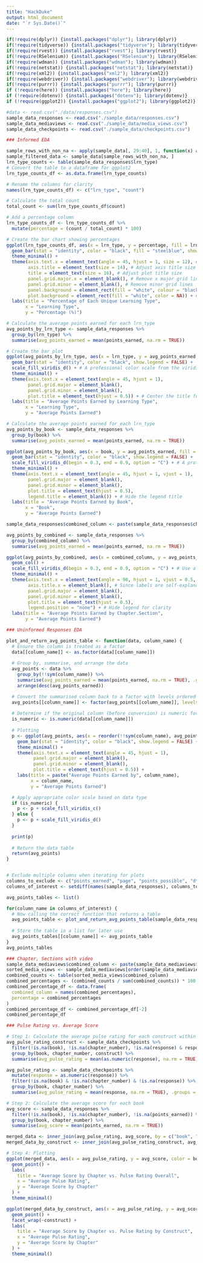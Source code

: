 ```yaml
---
title: "HackDuke"
output: html_document
date: "`r Sys.Date()`"
---
```


```r
if(!require(dplyr)) {install.packages("dplyr"); library(dplyr)}
if(!require(tidyverse)) {install.packages("tidyverse"); library(tidyverse)}
if(!require(rvest)) {install.packages("rvest"); library(rvest)}
if(!require(RSelenium)) {install.packages("RSelenium"); library(RSelenium)}
if(!require(wdman)) {install.packages("wdman"); library(wdman)}
if(!require(netstat)) {install.packages("netstat"); library(netstat)}
if(!require(xml2)) {install.packages("xml2"); library(xml2)}
if(!require(webdriver)) {install.packages("webdriver"); library(webdriver)}
if(!require(purrr)) {install.packages("purrr"); library(purrr)}
if (!require(here)) {install.packages("here"); library(here)}
if (!require(dotenv)) {install.packages("dotenv"); library(dotenv)}
if (!require(ggplot2)) {install.packages("ggplot2"); library(ggplot2)}
```

```r
#data <- read.csv("./data/responses.csv")
sample_data_responses <- read.csv("./sample_data/responses.csv")
sample_data_mediaviews <- read.csv("./sample_data/media_views.csv")
sample_data_checkpoints <- read.csv("./sample_data/checkpoints.csv")
```

```r
### Informed EDA

sample_rows_with_non_na <- apply(sample_data[, 29:40], 1, function(x) any(!is.na(x)))
sample_filtered_data <- sample_data[sample_rows_with_non_na, ]
lrn_type_counts <- table(sample_data_responses$lrn_type)
# Convert the table to a dataframe for ggplot2
lrn_type_counts_df <- as.data.frame(lrn_type_counts)

# Rename the columns for clarity
names(lrn_type_counts_df) <- c("lrn_type", "count")

# Calculate the total count
total_count <- sum(lrn_type_counts_df$count)

# Add a percentage column
lrn_type_counts_df <- lrn_type_counts_df %>%
  mutate(percentage = (count / total_count) * 100)

# Create the bar chart showing percentages
ggplot(lrn_type_counts_df, aes(x = lrn_type, y = percentage, fill = lrn_type)) +
  geom_bar(stat = "identity", color = "black", fill = "steelblue", show.legend = FALSE) + # Add border color and fill
  theme_minimal() +
  theme(axis.text.x = element_text(angle = 45, hjust = 1, size = 12), # Adjust text size and angle for readability
        axis.title = element_text(size = 14), # Adjust axis title size
        title = element_text(size = 16), # Adjust plot title size
        panel.grid.major.x = element_blank(), # Remove x major grid lines for cleaner look
        panel.grid.minor = element_blank(), # Remove minor grid lines
        panel.background = element_rect(fill = "white", colour = "black"), # Background color
        plot.background = element_rect(fill = "white", color = NA)) + # Plot background color
  labs(title = "Percentage of Each Unique Learning Type",
       x = "Learning Type",
       y = "Percentage (%)")

# Calculate the average points earned for each lrn_type
avg_points_by_lrn_type <- sample_data_responses %>%
  group_by(lrn_type) %>%
  summarise(avg_points_earned = mean(points_earned, na.rm = TRUE))

# Create the bar plot
ggplot(avg_points_by_lrn_type, aes(x = lrn_type, y = avg_points_earned, fill = lrn_type)) +
  geom_bar(stat = "identity", color = "black", show.legend = FALSE) +
  scale_fill_viridis_d() + # A professional color scale from the viridis package
  theme_minimal() +
  theme(axis.text.x = element_text(angle = 45, hjust = 1),
        panel.grid.major = element_blank(),
        panel.grid.minor = element_blank(),
        plot.title = element_text(hjust = 0.5)) + # Center the title for a professional look
  labs(title = "Average Points Earned by Learning Type",
       x = "Learning Type",
       y = "Average Points Earned")

# Calculate the average points earned for each lrn_type
avg_points_by_book <- sample_data_responses %>%
  group_by(book) %>%
  summarise(avg_points_earned = mean(points_earned, na.rm = TRUE))

ggplot(avg_points_by_book, aes(x = book, y = avg_points_earned, fill = book)) +
  geom_bar(stat = "identity", color = "black", show.legend = FALSE) +
  scale_fill_viridis_d(begin = 0.3, end = 0.9, option = "C") + # A professional and accessible color scale
  theme_minimal() +
  theme(axis.text.x = element_text(angle = 45, hjust = 1, vjust = 1),
        panel.grid.major = element_blank(),
        panel.grid.minor = element_blank(),
        plot.title = element_text(hjust = 0.5),
        legend.title = element_blank()) + # Hide the legend title
  labs(title = "Average Points Earned by Book",
       x = "Book",
       y = "Average Points Earned")

sample_data_responses$combined_column <- paste(sample_data_responses$chapter_number, sample_data_responses$section_number, sep = ".")

avg_points_by_combined <- sample_data_responses %>%
  group_by(combined_column) %>%
  summarise(avg_points_earned = mean(points_earned, na.rm = TRUE))

ggplot(avg_points_by_combined, aes(x = combined_column, y = avg_points_earned, fill = combined_column)) +
  geom_col() +
  scale_fill_viridis_d(begin = 0.3, end = 0.9, option = "C") + # Use a professional color scale
  theme_minimal() +
  theme(axis.text.x = element_text(angle = 90, hjust = 1, vjust = 0.5, size = 8), # Adjust text for readability
        axis.title.x = element_blank(), # Since labels are self-explanatory
        panel.grid.major = element_blank(),
        panel.grid.minor = element_blank(),
        plot.title = element_text(hjust = 0.5),
        legend.position = "none") + # Hide legend for clarity
  labs(title = "Average Points Earned by Chapter.Section",
       y = "Average Points Earned")
```

```r
### Uninformed Responses EDA

plot_and_return_avg_points_table <- function(data, column_name) {
  # Ensure the column is treated as a factor
  data[[column_name]] <- as.factor(data[[column_name]])
  
  # Group by, summarise, and arrange the data
  avg_points <- data %>%
    group_by(!!sym(column_name)) %>%
    summarise(avg_points_earned = mean(points_earned, na.rm = TRUE), .groups = 'drop') %>%
    arrange(desc(avg_points_earned))

  # Convert the summarised column back to a factor with levels ordered by avg_points_earned for plotting
  avg_points[[column_name]] <- factor(avg_points[[column_name]], levels = avg_points[[column_name]])
  
  # Determine if the original column (before conversion) is numeric for plotting
  is_numeric <- is.numeric(data[[column_name]])
  
  # Plotting
  p <- ggplot(avg_points, aes(x = reorder(!!sym(column_name), avg_points_earned), y = avg_points_earned, fill = !!sym(column_name))) +
    geom_bar(stat = "identity", color = "black", show.legend = FALSE) +
    theme_minimal() +
    theme(axis.text.x = element_text(angle = 45, hjust = 1),
          panel.grid.major = element_blank(),
          panel.grid.minor = element_blank(),
          plot.title = element_text(hjust = 0.5)) +
    labs(title = paste("Average Points Earned by", column_name),
         x = column_name,
         y = "Average Points Earned")

  # Apply appropriate color scale based on data type
  if (is_numeric) {
    p <- p + scale_fill_viridis_c()
  } else {
    p <- p + scale_fill_viridis_d()
  }
  
  print(p)
  
  # Return the data table
  return(avg_points)
}


# Exclude multiple columns when iterating for plots
columns_to_exclude <- c("points_earned", "page", "points_possible", "dt_submitted", "completes_page", "lrn_response_id", "lrn_dt_started", "lrn_dt_saved", "lrn_status", "lrn_option_0", "lrn_option_1", "lrn_option_2", "lrn_option_3", "lrn_option_4", "lrn_option_5", "lrn_option_6", "lrn_option_7", "lrn_option_8", "lrn_option_9", "lrn_option_10", "lrn_option_11", "response", "prompt", "user_agent")
columns_of_interest <- setdiff(names(sample_data_responses), columns_to_exclude)

avg_points_tables <- list()

for(column_name in columns_of_interest) {
  # Now calling the correct function that returns a table
  avg_points_table <- plot_and_return_avg_points_table(sample_data_responses, column_name)
  
  # Store the table in a list for later use
  avg_points_tables[[column_name]] <- avg_points_table
}
avg_points_tables
```

```r
### Chapter, Sections with video
sample_data_mediaviews$combined_column <- paste(sample_data_mediaviews$chapter_number, sample_data_mediaviews$section_number, sep = ".")
sorted_media_views <- sample_data_mediaviews[order(sample_data_mediaviews$combined_column), ]
combined_counts <- table(sorted_media_views$combined_column)
combined_percentages <- (combined_counts / sum(combined_counts)) * 100
combined_percentage_df <- data.frame(
  combined_column = names(combined_percentages),
  percentage = combined_percentages
)
combined_percentage_df <- combined_percentage_df[-2]
combined_percentage_df
```

```r
### Pulse Rating vs. Average Score

# Step 1: Calculate the average pulse rating for each construct within each book chapter
avg_pulse_rating_construct <- sample_data_checkpoints %>%
  filter(!is.na(book), !is.na(chapter_number), !is.na(response) & response != "" & !is.na(as.numeric(response))) %>%
  group_by(book, chapter_number, construct) %>%
  summarise(avg_pulse_rating = mean(as.numeric(response), na.rm = TRUE))

avg_pulse_rating <- sample_data_checkpoints %>%
  mutate(response = as.numeric(response)) %>%
  filter(!is.na(book) & !is.na(chapter_number) & !is.na(response)) %>%
  group_by(book, chapter_number) %>%
  summarise(avg_pulse_rating = mean(response, na.rm = TRUE), .groups = 'drop')

# Step 2: Calculate the average score for each book 
avg_score <- sample_data_responses %>%
  filter(!is.na(book), !is.na(chapter_number), !is.na(points_earned)) %>%
  group_by(book, chapter_number) %>%
  summarise(avg_score = mean(points_earned, na.rm = TRUE))

merged_data <- inner_join(avg_pulse_rating, avg_score, by = c("book", "chapter_number"))
merged_data_by_construct <- inner_join(avg_pulse_rating_construct, avg_score, by = c("book", "chapter_number"))

# Step 4: Plotting
ggplot(merged_data, aes(x = avg_pulse_rating, y = avg_score, color = book)) +
  geom_point() +
  labs(
    title = "Average Score by Chapter vs. Pulse Rating Overall",
    x = "Average Pulse Rating",
    y = "Average Score by Chapter"
  ) +
  theme_minimal()

ggplot(merged_data_by_construct, aes(x = avg_pulse_rating, y = avg_score, color = book)) +
  geom_point() +
  facet_wrap(~construct) +
  labs(
    title = "Average Score by Chapter vs. Pulse Rating by Construct",
    x = "Average Pulse Rating",
    y = "Average Score by Chapter"
  ) +
  theme_minimal()
```
